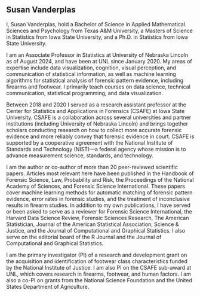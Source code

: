 
## Susan Vanderplas

I, Susan Vanderplas, hold a Bachelor of Science in Applied Mathematical Sciences and Psychology from Texas A&M University, a Masters of Science in Statistics from Iowa State University, and a Ph.D. in Statistics from Iowa State University.

I am an Associate Professor in Statistics at University of Nebraska Lincoln as of August 2024, and have been at UNL since January 2020.
My areas of expertise include data visualization, cognition, visual perception, and communication of statistical information, as well as machine learning algorithms for statistical analysis of forensic pattern evidence, including firearms and footwear. I primarily teach courses on data science, technical communication, statistical programming, and data visualization. 

Between 2018 and 2020 I served as a research assistant professor at the Center for Statistics and Applications in Forensics (CSAFE) at Iowa State University. 
CSAFE is a collaboration across several universities and partner institutions (including University of Nebraska Lincoln) and brings together scholars conducting research on how to collect more accurate forensic evidence and more reliably convey that forensic evidence in court.
CSAFE is supported by a cooperative agreement with the National Institute of Standards and Technology (NIST)---a federal agency whose mission is to advance measurement science, standards, and technology.

I am the author or co-author of more than 20 peer-reviewed scientific papers.
Articles most relevant here have been published in the Handbook of Forensic Science, Law, Probability and Risk, the Proceedings of the National Academy of Sciences, and Forensic Science International.
These papers cover machine learning methods for automatic matching of forensic pattern evidence, error rates in forensic studies, and the treatment of inconclusive results in firearm studies.
In addition to my own publications, I have served or been asked to serve as a reviewer for Forensic Science International, the Harvard Data Science Review, Forensic Sciences Research, The American Statistician, Journal of the American Statistical Association, Science & Justice, and the Journal of Computational and Graphical Statistics.
I also serve on the editorial board of the R Journal and the Journal of Computational and Graphical Statistics.

I am the primary investigator (PI) of a research and development grant on the acquisition and identification of footwear class characteristics funded by the National Institute of Justice.
I am also PI on the CSAFE sub-award at UNL, which covers research in firearms, footwear, and human factors.
I am also a co-PI on grants from the National Science Foundation and the United States Department of Agriculture.
